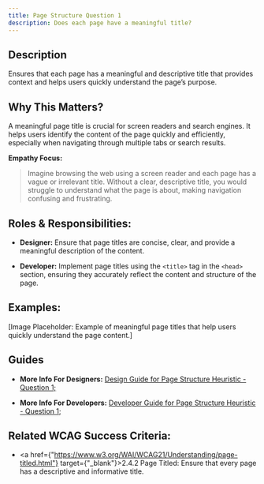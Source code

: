 ```yaml
---
title: Page Structure Question 1
description: Does each page have a meaningful title?
---
```


## Description

Ensures that each page has a meaningful and descriptive title that provides context and helps users quickly understand the page’s purpose.

## Why This Matters?

A meaningful page title is crucial for screen readers and search engines. It helps users identify the content of the page quickly and efficiently, especially when navigating through multiple tabs or search results.

**Empathy Focus:**
> Imagine browsing the web using a screen reader and each page has a vague or irrelevant title. Without a clear, descriptive title, you would struggle to understand what the page is about, making navigation confusing and frustrating.

## Roles & Responsibilities:

- **Designer:** Ensure that page titles are concise, clear, and provide a meaningful description of the content.

- **Developer:** Implement page titles using the `<title>` tag in the `<head>` section, ensuring they accurately reflect the content and structure of the page.

## Examples:

[Image Placeholder: Example of meaningful page titles that help users quickly understand the page content.]

## Guides

- **More Info For Designers:** <a href="/docs/design-guide/page-structure/question-1">Design Guide for Page Structure Heuristic - Question 1;</a>

- **More Info For Developers:** <a href="/docs/developer-guide/page-structure/question-1">Developer Guide for Page Structure Heuristic - Question 1;</a>

## Related WCAG Success Criteria:

- <a href={"https://www.w3.org/WAI/WCAG21/Understanding/page-titled.html"} target={"_blank"}>2.4.2 Page Titled</a>: Ensure that every page has a descriptive and informative title.
